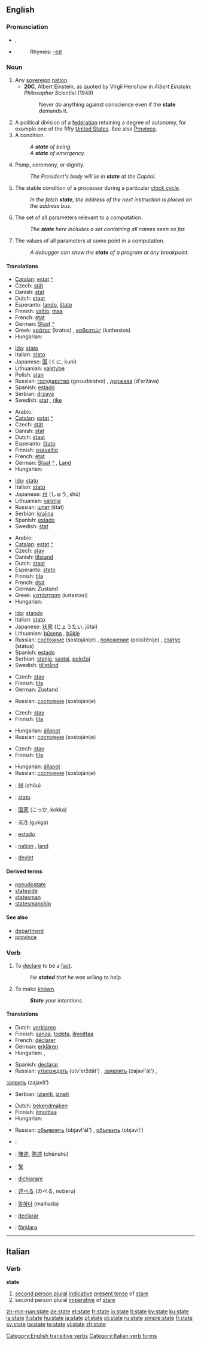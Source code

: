 {{see|State}}
{{wikipedia|State (disambiguation)}}
==English==

{{rank|death|works|perhaps|306|state|says|wife|hear}}

===Pronunciation===
*{{IPA|/steɪt/}}, {{SAMPA|/steIt/}}
*{{audio|en-us-state.ogg|Audio (US)}}
*:Rhymes: [[Rhymes:English:-eɪt|-eɪt]]

===Noun===
{{wikipedia}}
{{en-noun}}

# Any [[sovereign]] [[nation]].
#*'''20C''', Albert Einstein, as quoted by Virgil Henshaw in ''Albert Einstein: Philosopher Scientist'' (1949)
#*: Never do anything against conscience even if the '''state''' demands it.
# A political division of a [[federation]] retaining a degree of autonomy, for example one of the fifty [[United States]]. See also [[province|Province]].
# A condition.
#:''A '''state''' of being.''
#:''A '''state''' of emergency.''
# Pomp, ceremony, or dignity.
#:''The President's body will lie in '''state''' at the Capitol.''
# {{computing}} The stable condition of a processor during a particular [[clock cycle]].
#:''In the fetch '''state''', the address of the next instruction is placed on the address bus.''
# {{computing}} The set of all parameters relevant to a computation.
#:''The '''state''' here includes a set containing all names seen so far.''
# {{computing}} The values of all parameters at some point in a computation.
#:''A debugger can show the '''state''' of a program at any breakpoint.''

====Translations====
{{trans-top|any sovereign nation}}
*[[Catalan]]: [[estat]] [[:ca:estat|^]] {{m}}
*Czech: [[stát]] {{m}}
*Danish: [[stat]]
*Dutch: [[staat]] {{f}}
*Esperanto: [[lando]], [[ŝtato]]
*Finnish: [[valtio]], [[maa]]
*French: [[état]] {{m}}
*German: [[Staat]] [[:de:Staat|^]] {{m}}
*Greek: [[κράτος]] (kratos) {{n}}, [[καθεστώς]] (kathestos) {{n}}
*Hungarian: {{t|hu|állam}}
{{trans-mid}}
*[[Ido]]: [[stato]]
*Italian: [[stato]] {{m}}
*Japanese: [[国]] (くに, kuni)
*Lithuanian: [[valstybė]] {{f}}
*Polish: [[stan]] {{m}}
*Russian: [[государство]] (gosudárstvo) {{n}}, [[держава]] (d'eržáva) {{f}}
*Spanish: [[estado]] {{m}}
*Serbian: [[drzava]]
*Swedish: [[stat]] {{c}}, [[rike]] {{n}}
{{trans-bottom}}

{{trans-top|a political division of a federation retaining a degree of autonomy}}
*Arabic: {{Arab|[[ولاية]]}} {{unicode|(welāya)}} {{f}}
*[[Catalan]]: [[estat]] [[:ca:estat|^]] {{m}}
*Czech: [[stát]] {{m}}
*Danish: [[stat]]
*Dutch: [[staat]] {{f}}
*Esperanto: [[ŝtato]]
*Finnish: [[osavaltio]]
*French: [[état]] {{m}}
*German: [[Staat]] [[:de:Staat|^]] {{m}}, [[Land]] {{n}}
*Hungarian: {{t|hu|állam}}
{{trans-mid}}
*[[Ido]]: [[stato]]
*Italian: [[stato]] {{m}}
*Japanese: [[州]] (しゅう, shū)
*Lithuanian: [[valstija]] {{f}}
*Russian: [[штат]] (štat) {{n}}
*Serbian: [[krajina]] {{f}}
*Spanish: [[estado]] {{m}}
*Swedish: [[stat]] {{c}}
{{trans-bottom}}

{{trans-top|a condition}}
*Arabic: {{Arab|[[حالة]]}} {{unicode|(ħāla)}} {{f}}
*[[Catalan]]: [[estat]] [[:ca:estat|^]] {{m}}
*Czech: [[stav]] {{m}}
*Danish: [[tilstand]]
*Dutch: [[staat]] {{f}}
*Esperanto: [[stato]]
*Finnish: [[tila]]
*French: [[état]] {{m}}
*German: Zustand {{m}}
*Greek: [[κατάσταση]] (katastasi) {{f}}
*Hungarian: {{t|hu|állapot}}
{{trans-mid}}
*[[Ido]]: [[stando]]
*Italian: [[stato]] {{m}}
*Japanese: [[状態]] (じょうたい, jōtai)
*Lithuanian: [[būsena]] {{f}}, [[būklė]] {{f}}
*Russian: [[состояние]] (sostojánije) {{n}}, [[положение]] (položénije) {{n}}, [[статус]] (státus) {{m}}
*Spanish: [[estado]] {{m}}
*Serbian: [[stanje]], [[sastaj]], [[položaj]]
*Swedish: [[tillstånd]] {{n}}
{{trans-bottom}}

{{trans-top|(computing) the stable condition of a processor during a particular clock cycle}}
*Czech: [[stav]] {{m}}
*Finnish: [[tila]]
*German: Zustand {{m}}
{{trans-mid}}
*Russian: [[состояние]] (sostojánije) {{n}}
{{trans-bottom}}

{{trans-top|(computing) the set of all parameters relevant to a computation}}
*Czech: [[stav]] {{m}}
*Finnish: [[tila]]
{{trans-mid}}
*Hungarian: [[állapot]]
*Russian: [[состояние]] (sostojánije) {{n}}
{{trans-bottom}}

{{trans-top|(computing) the values of all parameters at some point in a computation}}
*Czech: [[stav]] {{m}}
*Finnish: [[tila]]
{{trans-mid}}
*Hungarian: [[állapot]]
*Russian: [[состояние]] (sostojánije) {{n}}
{{trans-bottom}}

{{checktrans-top}}
*{{ttbc|Chinese}}: [[州]] (zhōu)
*{{ttbc|Interlingua}}: [[stato]]
*{{ttbc|Japanese}}: [[国家]] (こっか, kokka)
{{checktrans-mid}}
*{{ttbc|Korean}}: [[국가]] (gukga)
*{{ttbc|Portuguese}}: [[estado]] {{m}}
*{{ttbc|Swedish}}: [[nation]] {{c}}, [[land]] {{n}}
*{{ttbc|Turkish}}: [[devlet]]
{{checktrans-bottom}}

====Derived terms====
*[[pseudostate]]
*[[stateside]]
*[[statesman]]
*[[statesmanship]]

====See also====
*[[department]]
*[[province]]

===Verb===
{{en-verb|states|stating|stated}}

# {{transitive}} To [[declare]] to be a [[fact]].
#:''He '''stated''' that he was willing to help.''
# {{transitive}} To make [[known]].
#:'''''State''' your intentions.''

====Translations====
{{trans-top|to declare to be a fact}}
*Dutch: [[verklaren]]
*Finnish: [[sanoa]], [[todeta]], [[ilmoittaa]]
*French: [[déclarer]]
*German: [[erklären]]
*Hungarian: {{t|hu|kijelent}}, {{t|hu|megállapít}}
{{trans-mid}}
*Spanish: [[declarar]]
*Russian: [[утверждать]] (utv'erždát') {{impf}}, [[заявлять]] (zajavl'át’) {{impf}},
[[заявить]] (zajavít’) {{impf}}
*Serbian: [[izjaviti]], [[izneti]]
{{trans-bottom}}

{{trans-top|to make known}}
*Dutch: [[bekendmaken]]
*Finnish: [[ilmoittaa]]
*Hungarian: {{t|hu|közöl}}
{{trans-mid}}
*Russian: [[объявлять]] (objavl'át’) {{impf}},  [[объявить]] (objavít’) {{impf}}
{{trans-bottom}}

{{checktrans-top}}
*{{ttbc|Arabic}}: {{ARchar|[[قرر]]}} {{unicode|(qárara)}}
*{{ttbc|Chinese}}: [[陳述]], [[陈述]] (chénshù)
*{{ttbc|CJKV Characters}}: [[髳]]
*{{ttbc|Italian}}: [[dichiarare]]
{{checktrans-mid}}
*{{ttbc|Japanese}}: [[述べる]] (のべる, noberu)
*{{ttbc|Korean}}: [[말하다]] (malhada)
*{{ttbc|Portuguese}}: [[declarar]]
*{{ttbc|Swedish}}: [[förklara]]
{{checktrans-bottom}}

[[Category:English transitive verbs]]

----

==Italian==

===Verb===
'''state'''

# [[second person plural]] [[indicative]] [[present tense]] of [[stare#Italian|stare]]
# second person plural [[imperative]] of [[stare#Italian|stare]]

[[Category:Italian verb forms]]

[[zh-min-nan:state]]
[[de:state]]
[[et:state]]
[[fr:state]]
[[io:state]]
[[it:state]]
[[ky:state]]
[[ku:state]]
[[la:state]]
[[lt:state]]
[[hu:state]]
[[ja:state]]
[[pl:state]]
[[pt:state]]
[[ru:state]]
[[simple:state]]
[[fi:state]]
[[sv:state]]
[[ta:state]]
[[te:state]]
[[vi:state]]
[[zh:state]]